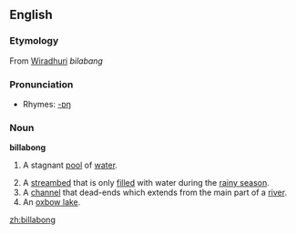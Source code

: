 ==English==

===Etymology===
From [[wikipedia:Wiradhuri language|Wiradhuri]] ''bilabang''

===Pronunciation===
*Rhymes: [[Rhymes:English:-ɒŋ|-ɒŋ]]

===Noun===
'''billabong'''

# {{Australian English}} A stagnant [[pool]] of [[water]].
# A [[streambed]] that is only [[filled]] with water during the [[rainy season]].
# A [[channel]] that dead-ends which extends from the main part of a [[river]].
# An [[oxbow lake]].

[[zh:billabong]]